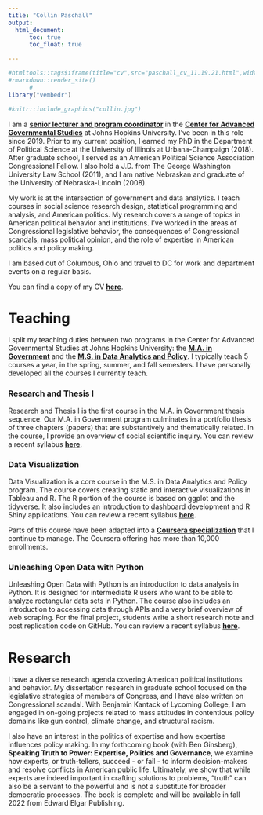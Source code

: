 ```yaml
---
title: "Collin Paschall"
output: 
  html_document:
      toc: true
      toc_float: true

---
```


```r
#htmltools::tags$iframe(title="cv",src="paschall_cv_11.19.21.html",width=1000,height=200)
#rmarkdown::render_site()
      #
library("vembedr")
```

```r
#knitr::include_graphics("collin.jpg")
```
I am a **[senior lecturer and program coordinator](https://advanced.jhu.edu/directory/collin-paschall/)** in the **[Center for Advanced Governmental Studies](https://advanced.jhu.edu/about/centers/center-for-advanced-governmental-studies/)** at Johns Hopkins University. I've been in this role since 2019. Prior to my current position, I earned my PhD in the Department of Political Science at the University of Illinois at Urbana-Champaign (2018). After graduate school, I served as an American Political Science Association Congressional Fellow. I also hold a J.D. from The George Washington University Law School (2011), and I am native Nebraskan and graduate of the University of Nebraska-Lincoln (2008).

My work is at the intersection of government and data analytics. I teach courses in social science research design, statistical programming and analysis, and American politics. My research covers a range of topics in American political behavior and institutions. I've worked in the areas of Congressional legislative behavior, the consequences of Congressional scandals, mass political opinion, and the role of expertise in American politics and policy making.

I am based out of Columbus, Ohio and travel to DC for work and department events on a regular basis.

You can find a copy of my CV **[here](http://collinpaschall.github.io/paschall_cv11.19.21.pdf)**.


# Teaching

I split my teaching duties between two programs in the Center for Advanced Governmental Studies at Johns Hopkins University: the **[M.A. in Government](https://advanced.jhu.edu/academics/graduate/ma-government/)** and the **[M.S. in Data Analytics and Policy](https://advanced.jhu.edu/academics/graduate/ms-data-analytics-policy/)**. I typically teach 5 courses a year, in the spring, summer, and fall semesters. I have personally developed all the courses I currently teach.

### Research and Thesis I

Research and Thesis I is the first course in the M.A. in Government thesis sequence. Our M.A. in Government program culminates in a portfolio thesis of three chapters (papers) that are substantively and thematically related. In the course, I provide an overview of social scientific inquiry. You can review a recent syllabus **[here](http://collinpaschall.github.io/paschall_rt1.pdf)**.

### Data Visualization

Data Visualization is a core course in the M.S. in Data Analytics and Policy program. The course covers creating static and interactive visualizations in Tableau and R. The R portion of the course is based on ggplot and the tidyverse. It also includes an introduction to dashboard development and R Shiny applications. You can review a recent syllabus **[here](https://collinpaschall.github.io/paschall_data_viz.pdf)**.

Parts of this course have been adapted into a **[Coursera specialization](https://www.coursera.org/specializations/jhu-data-visualization-dashboarding-with-r)** that I continue to manage. The Coursera offering has more than 10,000 enrollments. 

### Unleashing Open Data with Python

Unleashing Open Data with Python is an introduction to data analysis in Python. It is designed for intermediate R users who want to be able to analyze rectangular data sets in Python. The course also includes an introduction to accessing data through APIs and a very brief overview of web scraping. For the final project, students write a short research note and post replication code on GitHub. You can review a recent syllabus **[here](https://collinpaschall.github.io/paschall_python.pdf)**.

# Research

I have a diverse research agenda covering American political institutions and behavior. My dissertation research in graduate school focused on the legislative strategies of members of Congress, and I have also written on Congressional scandal. With Benjamin Kantack of Lycoming College, I am engaged in on-going projects related to mass attitudes in contentious policy domains like gun control, climate change, and structural racism. 

I also have an interest in the politics of expertise and how expertise influences policy making. In my forthcoming book (with Ben Ginsberg), **Speaking Truth to Power: Expertise, Politics and Governance**, we examine how experts, or truth-tellers, succeed - or fail - to inform decision-makers and resolve conflicts in American public life. Ultimately, we show that while experts are indeed important in crafting solutions to problems, "truth" can also be a servant to the powerful and is not a substitute for broader democratic processes. The book is complete and will be available in fall 2022 from Edward Elgar Publishing. 

